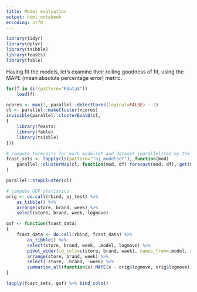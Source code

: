 ```yaml
---
title: Model evaluation
output: html_notebook
encoding: utf8
---
```


```r
library(tidyr)
library(dplyr)
library(tsibble)
library(feasts)
library(fable)
```

Having fit the models, let's examine their rolling goodness of fit, using the MAPE (mean absolute percentage error) metric.

```r
for(f in dir(pattern="Rdata$"))
    load(f)

ncores <- max(2, parallel::detectCores(logical=FALSE) - 2)
cl <- parallel::makeCluster(ncores)
invisible(parallel::clusterEvalQ(cl,
{
    library(feasts)
    library(fable)
    library(tsibble)
}))

# compute forecasts for each modelset and dataset (parallelised by the latter)
fcast_sets <- lapply(ls(pattern="^oj_modelset"), function(mod)
    parallel::clusterMap(cl, function(mod, df) forecast(mod, df), get(mod), oj_test)
)

parallel::stopCluster(cl)

# compute GOF statistics
orig <- do.call(rbind, oj_test) %>%
    as_tibble() %>%
    arrange(store, brand, week) %>%
    select(store, brand, week, logmove)

gof <- function(fcast_data)
{
    fcast_data <- do.call(rbind, fcast_data) %>%
        as_tibble() %>%
        select(store, brand, week, .model, logmove) %>%
        pivot_wider(id_cols=c(store, brand, week), names_from=.model, values_from=logmove) %>%
        arrange(store, brand, week) %>%
        select(-store, -brand, -week) %>%
        summarise_all(function(x) MAPE(x - orig$logmove, orig$logmove))
}

lapply(fcast_sets, gof) %>% bind_cols()
```

